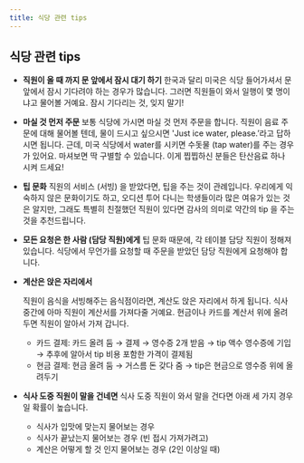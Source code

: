 ```yaml
---
title: 식당 관련 tips
---
```


## 식당 관련 tips

- **직원이 올 때 까지 문 앞에서 잠시 대기 하기**
  한국과 달리 미국은 식당 들어가셔서 문 앞에서 잠시 기다려야 하는 경우가 많습니다. 그러면 직원들이 와서 일행이 몇 명이냐고 물어볼 거예요. 잠시 기다리는 것, 잊지 말기!
- **마실 것 먼저 주문**
  보통 식당에 가시면 마실 것 먼저 주문을 합니다. 직원이 음료 주문에 대해 물어볼 텐데, 물이 드시고 싶으시면 'Just ice water, please.’라고 답하시면 됩니다. 근데, 미국 식당에서 water를 시키면 수돗물 (tap water)를 주는 경우가 있어요. 마셔보면 딱 구별할 수 있습니다. 이게 찝찝하신 분들은 탄산음료 하나 시켜 드세요!
- **팁 문화**
  직원의 서비스 (서빙) 을 받았다면, 팁을 주는 것이 관례입니다. 우리에게 익숙하지 않은 문화이기도 하고, 오디션 투어 다니는 학생들이라 많은 여유가 있는 것은 알지만, 그래도 특별히 친절했던 직원이 있다면 감사의 의미로 약간의 tip 을 주는 것을 추천드립니다.
- **모든 요청은 한 사람 (담당 직원)에게**
  팁 문화 때문에, 각 테이블 담당 직원이 정해져 있습니다. 식당에서 무언가를 요청할 때 주문을 받았던 담당 직원에게 요청해야 합니다.
- **계산은 앉은 자리에서**

  직원이 음식을 서빙해주는 음식점이라면, 계산도 앉은 자리에서 하게 됩니다. 식사 중간에 아마 직원이 계산서를 가져다줄 거예요. 현금이나 카드를 계산서 위에 올려두면 직원이 알아서 가져 갑니다.

  - 카드 결제: 카드 올려 둠 → 결제 → 영수증 2개 받음 → tip 액수 영수증에 기입 → 추후에 알아서 tip 비용 포함한 가격이 결제됨
  - 현금 결제: 현금 올려 둠 → 거스름 돈 갖다 줌 → tip은 현금으로 영수증 위에 올려두기

- **식사 도중 직원이 말을 건네면**
  식사 도중 직원이 와서 말을 건다면 아래 세 가지 경우일 확률이 높습니다.
  - 식사가 입맛에 맞는지 물어보는 경우
  - 식사가 끝났는지 물어보는 경우 (빈 접시 가져가려고)
  - 계산은 어떻게 할 것 인지 물어보는 경우 (2인 이상일 때)
